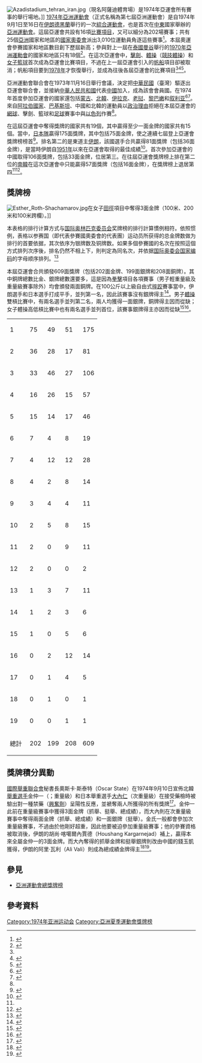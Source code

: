 {{noteTA
|G1=Sports
|1=zh-hans:朝鲜; zh-hant:北韓;
|2=zh-hans:韩国; zh-hant:南韓;
}}
[[File:Azadistadium_tehran_iran.jpg|right]]（現名阿薩迪體育場）是1974年亞運會所有賽事的舉行場地。]]
[[1974年亞洲運動會|1974年亞洲運動會]]（正式名稱為第七屆亞洲運動會）是自1974年9月1日至16日在[[伊朗|伊朗]][[德黑蘭|德黑蘭]]舉行的一次[[綜合運動會|綜合運動會]]，也是首次在[[中東|中東]]國家舉辦的[[亞洲運動會|亞洲運動會]]。這屆亞運會共設有16項[[亞洲運動會項目|比賽項目]]，又可以細分為202場賽事；共有25個[[亞洲|亞洲]]國家和地區的[[國家奧林匹克委員會|國家奧委會]]派出3,010位運動員角逐這些賽事<ref name="ocasia1">{{cite web |url=http://www.ocasia.org/Game/GameParticular.aspx?GPCode=11 |title=Asian Games – Tehran 1974 |publisher=[[亞洲奧林匹克理事會|Olympic Council of Asia]] |work=ocasia.org |accessdate=2011-05-01 |archiveurl=https://web.archive.org/web/20110522121505/http://www.ocasia.org/Game/GameParticular.aspx?GPCode=11 |archivedate=2011-05-22 |deadurl=yes }}</ref>。本屆奧運會參賽國家和地區數目創下歷屆新高；參與對上一屆在[[泰國|泰國]][[曼谷|曼谷]]舉行的[[1970年亞洲運動會|1970年亞洲運動會]]的國家和地區只有18個<ref name="bangkok">{{cite web |url=http://www.ocasia.org/Game/GameParticular.aspx?GPCode=10 |title=Asian Games – Bangkok 1970 |publisher=Olympic Council of Asia |work=ocasia.org |accessdate=2011-07-05 |archiveurl=https://web.archive.org/web/20100613093249/http://ocasia.org/Game/GameParticular.aspx?GPCode=10 |archivedate=2010-06-13 |deadurl=yes }}</ref>。在這次亞運會中，[[亞洲運動會擊劍比賽|擊劍]]、[[亞洲運動會體操比賽|體操]]（[[競技體操|競技體操]]）和[[亞洲運動會籃球比賽|女子籃球]]首次成為亞運會比賽項目，不過在上一屆亞運會引入的[[帆船|帆船]]項目卻被取消；帆船項目要到[[1978年亞洲運動會|1978年]]才恢復舉行，並成為往後各屆亞運會的比賽項目<ref name="ocasia1"/><ref name="sportspk">{{cite web |url=http://www.sports.gov.pk/Participation/7th_Asian_Games.htm |title=VII Asian Games |publisher=Pakistan Sports Board |work=sports.gov.pk |accessdate=2011-05-01 |archiveurl=https://web.archive.org/web/20120920022026/http://www.sports.gov.pk/Participation/7th_Asian_Games.htm |archivedate=2012-09-20 |deadurl=yes }}</ref><ref>{{cite web |url=http://www.gz2010.cn/08/0304/16/4673TQ2M00780015.html |title=帆船 |publisher=第16屆亞洲運動會組織委員會 |work=廣州亞運會官方網站 |date=2006-09-25 |accessdate=2015-06-08 |archiveurl=https://web.archive.org/web/20100819031619/http://www.gz2010.cn/08/0304/16/4673TQ2M00780015.html |archivedate=2010-08-19 |deadurl=no }}</ref>。

亞洲運動會聯合會在1973年11月16日舉行會議，決定把[[中華民國|中華民國]]（臺灣）驅逐出亞運會聯合會，並接納[[中華人民共和國|中華人民共和國]]代表[[中國|中國]]加入，成為該會會員國。在1974年首度參加亞運會的國家還包括[[亞洲運動會蒙古代表團|蒙古]]、[[亞洲運動會朝鮮代表團|北韓]]、[[亞洲運動會伊拉克代表團|伊拉克]]、[[亞洲運動會老撾代表團|老挝]]、[[亞洲運動會黎巴嫩代表團|黎巴嫩]]和[[亞洲運動會敘利亞代表團|叙利亚]]<ref name="the journal ">{{cite news | url=http://news.google.com/newspapers?id=ZTZIAAAAIBAJ&sjid=FAENAAAAIBAJ&pg=5960,2052505&dq=1974+asian+games+-wikipedia&hl=en | title=Red China asks berth in Olympics | work=The Record-Journal | date=1975-04-17 | accessdate=2011-05-01 | location=Meriden, Connecticut | archive-date=2020-04-24 | archive-url=https://web.archive.org/web/20200424125725/https://news.google.com/newspapers?id=ZTZIAAAAIBAJ&sjid=FAENAAAAIBAJ&pg=5960,2052505&dq=1974+asian+games+-wikipedia&hl=en }}</ref><ref name="netease">{{cite web |url=http://data.sports.163.com/match/home/0005000BBQFK.html |title=第七届 1974年德黑兰亚运会 |publisher=[[網易|網易]] |work=網易體育資料庫 |accessdate=2015-06-09 |archiveurl=https://web.archive.org/web/20140106043754/http://data.sports.163.com/match/home/0005000BBQFK.html |archivedate=2014-01-06 |deadurl=yes }}</ref>。來自[[阿拉伯國家|阿拉伯國家]]、[[巴基斯坦|巴基斯坦]]、中國和北韓的運動員以[[以色列外交|政治理由]]拒絕在本屆亞運會的[[1974年亞洲運動會網球比賽|網球]]、擊劍、籃球和[[1974年亞洲運動會足球比賽|足球]]賽事中與[[亞洲運動會以色列代表團|以色列]]作賽<ref name="ocasia1"/>。

在這屆亞運會中奪得獎牌的國家共有19個，其中贏得至少一面金牌的國家共有15個。當中，[[1974年亞洲運動會日本代表團|日本隊]]贏得175面獎牌，其中包括75面金牌，使之連續七屆登上亞運會獎牌榜榜首<ref>{{cite web |url=http://www.sports.gov.pk/Participation/8th_Asian_Games.htm |title=VIII Asian Games |publisher=Pakistan Sport Board |work=sports.gov.pk |accessdate=2011-06-23 |archiveurl=https://web.archive.org/web/20131211084314/http://www.sports.gov.pk/Participation/8th_Asian_Games.htm |archivedate=2013-12-11 |deadurl=yes }}</ref>。排名第二的是東道主[[1974年亞洲運動會伊朗代表團|伊朗]]，該國選手合共贏得81面獎牌（包括36面金牌），是當時伊朗自[[1951年亞洲運動會|1951年]]以來在亞運會取得的最佳成績<ref>{{cite news |url=http://www.tehrantimes.com/index_View.asp?code=231659 |title=Iran will finish second in 2014 Asian Games: Ahmadinejad |work=Tehran Times |date=2010-12-06 |accessdate=2011-06-23 |archiveurl=https://web.archive.org/web/20150629150734/http://www.tehrantimes.com/index_View.asp?code=231659 |archivedate=2015-06-29 |deadurl=no }}</ref>。首次參加亞運會的中國取得106面獎牌，包括33面金牌，位居第三。在往屆亞運會獎牌榜上排在第二位的[[1974年亞洲運動會韓國代表團|南韓]]在這次亞運會中只能贏得57面獎牌（包括16面金牌），在獎牌榜上退居第四<ref name="ocasia2"/><ref>{{cite news | url=http://news.google.com/newspapers?nid=x8G803Bi31IC&dat=19740917&printsec=frontpage&hl=en | title=The final tally | work=The New Straits Times | date=1974-09-17 | accessdate=2012-08-26 | page=19}} </ref>。

== 獎牌榜 ==
[[File:Esther_Roth-Shachamarov.jpg|right]]在女子[[1974年亞洲運動會田徑比賽|田徑]]項目中奪得3面金牌（100米、200米和100米跨欄）。]]

本表格的排行计算方式与[[国际奥林匹克委员会|国际奥林匹克委员会]]奖牌榜的排行計算慣例相符。依照惯例，表格以参赛国（即代表參賽國奧委會的代表團）运动员所获得的总金牌数做为排行的首要依据，其次依序为银牌数及铜牌数。如果多個參賽國的名次在按照這個方式排列次序後，排名仍然不相上下，則判定為同名次，并依据[[国际奥委会国家编码|国际奥委会国家编码]]的字母顺序排列。<ref name="ocasia2">{{cite web |url=http://www.ocasia.org/Game/MWinner.aspx?CntbEpEabMQPHYpdekDZFkEDm3tIwYs4 |title=Overall medal standings – Tehran 1974 |publisher=Olympic Council of Asia |work=ocasia.org |accessdate=2015-06-09 |archiveurl=https://web.archive.org/web/20141006141036/http://www.ocasia.org/Game/MWinner.aspx?CntbEpEabMQPHYpdekDZFkEDm3tIwYs4 |archivedate=2014-10-06 |deadurl=yes }}</ref>

本屆亞運會合共頒發609面獎牌（包括202面金牌、199面銀牌和208面銅牌）。其中銅牌總數比金、銀牌總數還要多，這是因為[[1974年亞洲運動會拳擊比賽|拳擊]]項目各項賽事（男子輕重量級及重量級賽事除外）均會頒發兩面銅牌。在100公斤以上級自由式[[1974年亞洲運動會摔跤比賽|摔跤]]賽事當中，伊朗選手和日本選手打成平手，並列第一名，因此該賽事沒有銀牌得主<ref>{{cite web |url=http://www.fila-official.com/index.php?option=com_database&act=classementComplet&act2=listeEvent&cate=10&id_compet=59AA90FDFB094ED2B6524ADDDF917705&Itemid=174&filtre_pays=&id_lutteur=&lettre=&recherche_lutteur=&lang=en |title=1974 Asian Games – Competitions full rankings + 100.0 Kg |publisher=International Federation of Associated Wrestling Styles (FILA) |work=fila-official.com |accessdate=2011-06-23 |archiveurl=https://web.archive.org/web/20120316214532/http://www.fila-official.com/index.php?option=com_database&act=classementComplet&act2=listeEvent&cate=10&id_compet=59AA90FDFB094ED2B6524ADDDF917705&Itemid=174&filtre_pays=&id_lutteur=&lettre=&recherche_lutteur=&lang=en |archivedate=2012-03-16 |deadurl=yes }}</ref>。男子[[1974年亞洲運動會體操比賽|體操]]雙槓比賽中，有兩名選手並列第二名，兩人均獲得一面銀牌，銅牌得主因而從缺；女子體操高低槓比賽中也有兩名選手並列首位，該賽事銀牌得主亦因而從缺<ref>{{cite web |url=http://www.gymnasticsresults.com/aagm.html |title=Medalists from previous – All Asian Games  – Artistic Gymnastics Men |publisher=gymnasticsresults.com |work=Gymnastics Results |accessdate=2011-06-23 |author=Azawi, Salih al |archiveurl=https://web.archive.org/web/20120919024226/http://www.gymnasticsresults.com/aagm.html |archivedate=2012-09-19 |deadurl=yes }}</ref><ref>{{cite web |url=http://www.gymnasticsresults.com/aagw.html |title=Medalists from previous – All Asian Games – Artistic Gymnastics Women |publisher=gymnasticsresults.com |work=Gymnastics Results |accessdate=2011-06-23 |author=Azawi, Salih al |archiveurl=https://web.archive.org/web/20120919024034/http://www.gymnasticsresults.com/aagw.html |archivedate=2012-09-19 |deadurl=yes }}</ref>。

{{legend2|#ccccff|主辦國|border=solid 1px #AAAAAA}}
<onlyinclude><!-- DO ''not'' remove without notification; Transcluded onto 1974 Asian Games article; -->
{| {{RankedMedalTable|class=wikitable sortable|nation-width=200px}}
|-
|1||align=left|{{flagIOC2team|JPN|1974年亞洲運動會}}||75||49||51||175
|- style="background:#ccf;"
|2||align=left|{{flagIOC2team|IRI|1974年亞洲運動會}}||36||28||17||81
|-
|3||align=left|{{flagIOC2team|CHN|1974年亞洲運動會}}||33||46||27||106
|-
|4||align=left|{{flagIOC2team|KOR|1974年亞洲運動會}}||16||26||15||57
|-
|5||align=left|{{flagIOC2team|PRK|1974年亞洲運動會}}||15||14||17||46
|-
|6||align=left|{{flagIOC2team|ISR|1974年亞洲運動會}}||7||4||8||19
|-
|7||align=left|{{flagIOC2team|IND|1974年亞洲運動會}}||4||12||12||28
|-
|8||align=left|{{flagIOC2team|THA|1974年亞洲運動會}}||4||2||8||14
|-
|9||align=left|{{flagIOC2team|INA|1974年亞洲運動會}}||3||4||4||11
|-
|10||align=left|{{flagIOC2team|MGL|1974年亚洲运动会}}||2||5||8||15
</onlyinclude>
|-
|11||align=left|{{flagIOC2team|PAK|1974年亞洲運動會}}||2||0||9||11
|-
|12||align=left|{{flagIOC2team|SRI|1974年亞洲運動會}}||2||0||0||2
|-
|13||align=left|{{flagIOC2team|SIN|1974年亞洲運動會}}||1||3||7||11
|-
|14||align=left|{{flagIOC2team|BIR|1974年亞洲運動會}}||1||2||3||6
|-
|15||align=left|{{flagIOC2team|IRQ|1974年亚洲运动会}}||1||0||5||6
|-
|16||align=left|{{flagIOC2team|PHI|1974年亞洲運動會}}||0||2||12||14
|-
|17||align=left|{{flagIOC2team|MAS|1974年亞洲運動會}}||0||1||4||5
|-
|18||align=left|{{flagIOC2team|KUW|1974年亞洲運動會}}||0||1||0||1
|-
|19||align=left|{{flagIOC2team|AFG|1974年亞洲運動會}}||0||0||1||1
<onlyinclude>
|- class="sortbottom"
!colspan=2|總計||202||199||208||609
|}</onlyinclude>

== 獎牌積分異動 ==
[[國際舉重聯合會|國際舉重聯合會]]秘書長奧斯卡·斯泰特（Oscar State）在1974年9月10日宣佈北韓[[1974年亞洲運動會舉重比賽|舉重選手]]金仲一（{{lang|ko|김중일}}；重量級）和日本舉重選手[[大內仁|大內仁]]（次重量級）在接受藥檢時被驗出對一種禁藥（[[興奮劑|興奮劑]]）呈陽性反應，並褫奪兩人所獲得的所有獎牌<ref>{{cite news | url=http://news.google.com/newspapers?nid=x8G803Bi31IC&dat=19740910&printsec=frontpage&hl=en | title=Doping: North Korea lifter may lose all | work=New Straits Times | date=1974-09-10 | accessdate=2011-06-27}} </ref>。金仲一此前在重量級賽事中獲得3面金牌（抓舉、挺舉、總成績），而大內則在次重量級賽事中奪得兩面金牌（抓舉、總成績）和一面銀牌（挺舉）。金氏一般都會參加次重量級賽事，不過由於他剛好超重，因此他要被迫參加重量級賽事；他的參賽資格被取消後，伊朗的胡尚·喀噶爾內賈德（Houshang Kargarnejad）補上，贏得本來全屬金仲一的3面金牌。而大內奪得的抓舉金牌和挺舉銀牌則改由中國的錢玉凱獲得，伊朗的阿里·瓦利（Ali Vali）則成為總成績金牌得主<ref>{{cite news | url=http://news.google.com/newspapers?nid=x8G803Bi31IC&dat=19740907&printsec=frontpage&hl=en | title=All The Teheran Results – Weightlifting | work=The New Straits Times | date=1974-09-07 | accessdate=2012-08-13 | page=23}} </ref><ref>{{cite news | url=http://news.google.com/newspapers?nid=x8G803Bi31IC&dat=19740906&printsec=frontpage&hl=en | title=All The Teheran Results – Weightlifting | work=The New Straits Times | date=1974-09-06 | accessdate=2012-08-13 | page=24}} </ref>。

== 參見 ==
*[[亞洲運動會總獎牌榜|亞洲運動會總獎牌榜]]

== 參考資料 ==
{{reflist|2}}

{{亞洲運動會獎牌榜}}

[[Category:1974年亚洲运动会|Category:1974年亚洲运动会]]
[[Category:亞洲夏季運動會獎牌榜|Category:亞洲夏季運動會獎牌榜]]